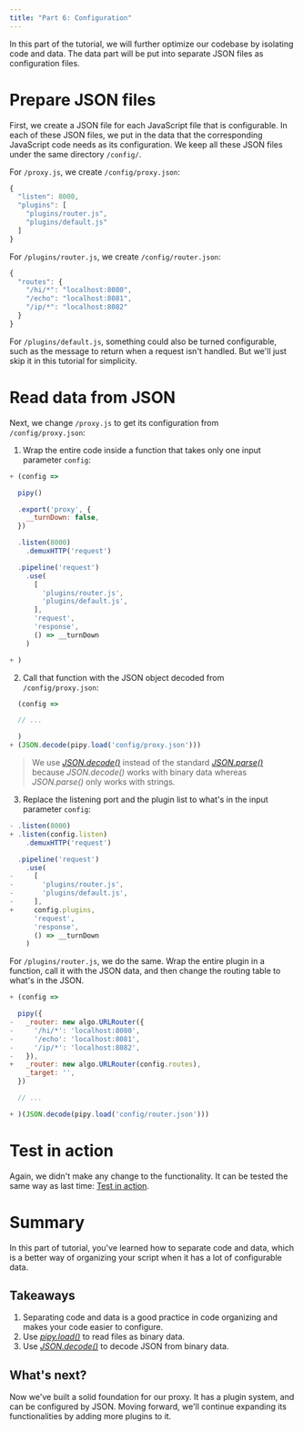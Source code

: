 ```yaml
---
title: "Part 6: Configuration"
---
```


In this part of the tutorial, we will further optimize our codebase
by isolating code and data. The data part will be put into separate
JSON files as configuration files.

# Prepare JSON files

First, we create a JSON file for each JavaScript file that is configurable.
In each of these JSON files, we put in the data that the corresponding
JavaScript code needs as its configuration. We keep all these JSON files
under the same directory `/config/`.

For `/proxy.js`, we create `/config/proxy.json`:

``` js
{
  "listen": 8000,
  "plugins": [
    "plugins/router.js",
    "plugins/default.js"
  ]
}
```

For `/plugins/router.js`, we create `/config/router.json`:

``` js
{
  "routes": {
    "/hi/*": "localhost:8080",
    "/echo": "localhost:8081",
    "/ip/*": "localhost:8082"
  }
}
```

For `/plugins/default.js`, something could also be turned configurable,
such as the message to return when a request isn't handled.
But we'll just skip it in this tutorial for simplicity.

# Read data from JSON

Next, we change `/proxy.js` to get its configuration from `/config/proxy.json`:

1. Wrap the entire code inside a function that takes only one input parameter `config`:

``` js
+ (config =>

  pipy()

  .export('proxy', {
    __turnDown: false,
  })

  .listen(8000)
    .demuxHTTP('request')

  .pipeline('request')
    .use(
      [
        'plugins/router.js',
        'plugins/default.js',
      ],
      'request',
      'response',
      () => __turnDown
    )

+ )
```

2. Call that function with the JSON object decoded from `/config/proxy.json`:

``` js
  (config =>

  // ...

  )
+ (JSON.decode(pipy.load('config/proxy.json')))
```

> We use [_JSON.decode()_](/reference/JSON/decode) instead of the standard
> [_JSON.parse()_](https://developer.mozilla.org/docs/Web/JavaScript/Reference/Global_Objects/JSON/parse)
> because _JSON.decode()_ works with binary data whereas _JSON.parse()_ only works with strings.

3. Replace the listening port and the plugin list to what's in the input parameter `config`:

``` js
- .listen(8000)
+ .listen(config.listen)
    .demuxHTTP('request')

  .pipeline('request')
    .use(
-     [
-       'plugins/router.js',
-       'plugins/default.js',
-     ],
+     config.plugins,
      'request',
      'response',
      () => __turnDown
    )
```

For `/plugins/router.js`, we do the same. Wrap the entire plugin
in a function, call it with the JSON data, and then change the routing table
to what's in the JSON.

``` js
+ (config =>

  pipy({
-   _router: new algo.URLRouter({
-     '/hi/*': 'localhost:8080',
-     '/echo': 'localhost:8081',
-     '/ip/*': 'localhost:8082',
-   }),
+   _router: new algo.URLRouter(config.routes),
    _target: '',
  })

  // ...

+ )(JSON.decode(pipy.load('config/router.json')))
```

# Test in action

Again, we didn't make any change to the functionality.
It can be tested the same way as last time: [Test in action](/tutorial/05-plugins#test-in-action).

# Summary

In this part of tutorial, you've learned how to separate code and data,
which is a better way of organizing your script when it has a lot of configurable data.

## Takeaways

1. Separating code and data is a good practice in code organizing and makes your code easier to configure.
2. Use [_pipy.load()_](/reference/pipy.load) to read files as binary data.
3. Use [_JSON.decode()_](/reference/JSON/decode) to decode JSON from binary data.

## What's next?

Now we've built a solid foundation for our proxy. It has a plugin system, and can be configured by JSON.
Moving forward, we'll continue expanding its functionalities by adding more plugins to it.
